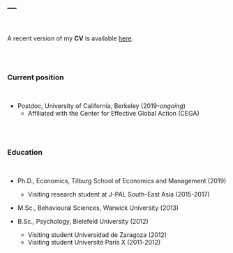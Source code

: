 ---
---

<br>

A recent version of my **CV** is available <a href="files/JRUE_CV_Aug19.pdf" class="image fit">here</a>.

<br>
<br>

### Current position

<br>

* Postdoc, University of California, Berkeley (2019-_ongoing_)
  + Affiliated with the Center for Effective Global Action (CEGA)

<br>
<br>

### Education

<br>

* Ph.D., Economics, Tilburg School of Economics and Management (2019)
  + Visiting research student at J-PAL South-East Asia (2015-2017)

* M.Sc., Behavioural Sciences, Warwick University (2013)

* B.Sc., Psychology, Bielefeld University (2012)
  + Visiting student Universidad de Zaragoza (2012)
  + Visiting student Université Paris X (2011-2012)